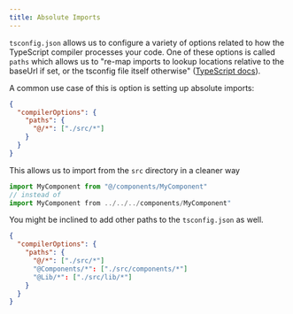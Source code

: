 ```yaml
---
title: Absolute Imports
---
```


`tsconfig.json` allows us to configure a variety of options related to how the TypeScript compiler
processes your code. One of these options is called `paths` which allows us to "re-map imports to
lookup locations relative to the baseUrl if set, or the tsconfig file itself otherwise" ([TypeScript
docs](https://www.typescriptlang.org/tsconfig/#paths)).

A common use case of this is option is setting up absolute imports:

```json
{
  "compilerOptions": {
    "paths": {
      "@/*": ["./src/*"]
    }
  }
}
```

This allows us to import from the `src` directory in a cleaner way

```ts
import MyComponent from "@/components/MyComponent"
// instead of
import MyComponent from ../../../components/MyComponent"
```

You might be inclined to add other paths to the `tsconfig.json` as well.

```json
{
  "compilerOptions": {
    "paths": {
      "@/*": ["./src/*"]
      "@Components/*": ["./src/components/*"]
      "@Lib/*": ["./src/lib/*"]
    }
  }
}
```
